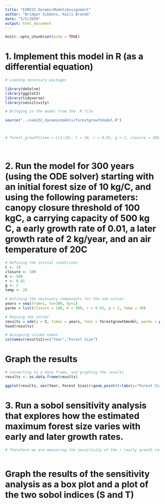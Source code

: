 ```yaml
---
title: "ESM232_DynamicModelsAssignment"
author: "Bridget Gibbons, Kaili Brande"
date: "5/5/2020"
output: html_document
---
```


```r
knitr::opts_chunk$set(echo = TRUE)
```

# 1. Implement this model in R (as a differential equation)

```r
# Loading necessary packages

library(deSolve)
library(ggplot2)
library(tidyverse)
library(sensitivity)

# Bringing in the model from the .R file

source("../esm232_dynamicmodels/forestgrowthmodel.R")



# forest_growth(time = c(1:10), C = 10, r = 0.01, g = 2, closure = 100, K = 500, temp = 20)




```

# 2. Run the model for 300 years (using the ODE solver) starting with an initial forest size of 10 kg/C, and using the following parameters: canopy closure threshold of 100 kgC, a carrying capacity of 500 kg C, a early growth rate of 0.01, a later growth rate of 2 kg/year, and an air temperature of 20C

```r

# Defining the initial conditions
C <- 10
closure <- 100
K <- 500
r <- 0.01
g <- 2
temp <- 20

# Defining the necessary components for the ode solver
years = seq(from=1, to=300, by=1)
parms = list(closure = 100, K = 500, r = 0.01, g = 2, temp = 20)

# Running the solver
results = ode(y = C, times = years, func = forestgrowthmodel, parms = parms)
head(results)

# Assigning column names
colnames(results2)=c("Year","Forest Size")

```

# Graph the results

```r

# Converting to a data frame, and graphing the results
results <- as.data.frame(results)

ggplot(results, aes(Year, Forest Size))+geom_point()+labs(y="Forest Size", "Years")

```

# 3. Run a sobol sensitivity analysis that explores how the estimated maximum forest size varies with early and later growth rates. 

```r

# Therefore we are measuring the sensitivity of the r (early growth rate) and g (later growth rate) variables



```


# Graph the results of the sensitivity analysis as a box plot and a plot of the two sobol indices (S and T)

```r



```


